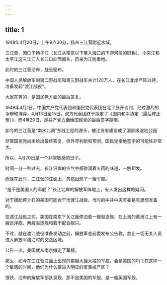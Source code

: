 ```yaml
---
---
---
```

title: 1
---



1949年4月20日，上午9点30分，扬州三江营附近水域。

三江营，因位于扬子江（长江从南京以下至入海口的下游河段的旧称）、小夹江和太平江这三江汇入长江口处而闻名，历来为江防重地。

此时的三江营沿岸，战云密布。

中国人民解放军的第二野战军和第三野战军共计120万人，在长江北岸严阵以待，准备发起“渡江战役”。

大家在等的，是国民党方面的最后答复。

1949年4月1日，中国共产党代表团和国民党代表团在北平展开谈判，经过激烈的争辩和博弈，4月13日至15日，双方代表团终于拟定了《国内和平协定（最后修正案）》，而4月20日，是共产党方面给国民党的最后签字期限。

如今的三江营是“南水北调”东线工程的源头，被江苏省建设成了国家级湿地公园



尽管国民党尚未给出最终答复，但外界判断和预测，国民党拒绝签字的可能性非常大。

所以，4月20日是一个非常敏感的日子。

时间一分一秒过去，长江沿岸的空气中都弥漫着火药的味道，一触即发。

而就在此时，三江营的江面上，忽然出现了一艘军舰。

“是不是美国人的军舰？”长江北岸的解放军阵地上，有人发出这样的疑问。

对于援助蒋介石的美国可能会干涉渡江战役，当时的中共中央军委是有思想准备的。

在渡江战役之前，美国在南京下关江面停泊着一艘驱逐舰，在上海的黄浦江上有一艘巡洋舰、两艘驱逐舰和若干配合舰只。

不过，就在渡江战役准备发动之前，解放军总前委发布公告称，禁止一切无关人员进入解放军渡江时的交战区域。

公告一出，美国就从南京撤走了军舰。

那么，如今在三江营江面上出现的那艘大摇大摆的军舰，会是美国的吗？在这样一个敏感的时间，他们为什么要进入明显的军事戒严区？

很快，沿岸的解放军部队发现，那不是美国的军舰，是一艘英国军舰。
